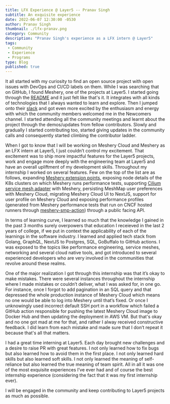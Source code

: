 ```yaml
---
title: LFX Experience @ Layer5 -- Pranav Singh
subtitle: An exquisite experience
date: 2022-06-07 12:30:00 -0530
author: Pranav Singh
thumbnail: ./lfx-pranav.png
category: Community
description: "Pranav Singh's experience as a LFX intern @ Layer5"
tags:
 - Community
 - Experience
 - Programs
type: Blog
published: true
---
```



<BlogWrapper>

It all started with my curiosity to find an open source project with open issues with DevOps and CI/CD labels on them. 
While I was searching that on GitHub, I found <Link to="/service-mesh-management/meshery">Meshery</Link>, one of the projects at Layer5. I started going through the 
[README](https://github.com/meshery/meshery#readme) and it just felt like that's it. 
It integrates with all kinds of technologies that I always wanted to learn and explore. Then I jumped onto their [slack](http://slack.layer5.io/) and got even 
more excited by the enthusiasm and energy with which the community members welcomed me in the Newcomers channel. I started attending all the community meetings 
and learnt about the project through the demos/updates from fellow contributors. Slowly and gradually I started contributing too, started giving updates in the 
community calls and consequently started climbing the contributor ladder.

When I got to know that I will be working on Meshery Cloud and Meshery as an LFX intern at Layer5, I just couldn’t control my excitement. 
That excitement was to ship more impactful features for the Layer5 projects, work and engage more deeply with the engineering team at Layer5 and have an overall 
upliftment of my development skills. Throughout my internship I worked on several features. Few on the top of the list are as follows, expanding 
[Meshery extension points](https://docs.meshery.io/extensibility), exposing node details of the K8s clusters on which Meshery runs <Link to="/projects/service-mesh-performance">performance tests</Link>, supporting [Cilium service mesh adapter](https://github.com/meshery/meshery-cilium) with Meshery, 
persisting <Link to="/meshmap">MeshMap</Link> user preferences with Meshery Cloud, migrating Meshery Cloud UI to NextJS, support for user profile on Meshery Cloud and 
exposing performance profiles (generated from Meshery performance tests that run on CNCF hosted runners through [meshery-smp-action](https://github.com/layer5io/meshery-smp-action)) 
through a public facing API.

In terms of learning curve, I learned so much that the knowledge I gained in the past 3 months surely overpowers that education I receieved in the last 2 years of college, 
if we put in context the applicability of each of the learnings in the software industry. 
I learned and applied tech stack from Golang, GraphQL, NextJS to Postgres, SQL, GoBuffalo to GitHub actions. I was exposed to the topics like 
performance engineering, service meshes, networking and several cloud native tools, and got introduced to several experienced developers who are very involved in the 
communities that revolve around these realms.

One of the major realization I got through this internship was that it’s okay to make mistakes. There were several instances throughout the internship where 
I made mistakes or couldn’t deliver, what I was asked for, in one go. For instance, once I forgot to add pagination in an SQL query and that depressed the whole 
production instance of Meshery Cloud which means no one would be able to log into Meshery until that’s fixed. Or once I unknowingly used incorrect default SSH port 
in a workflow which failed a GitHub action responsible for pushing the latest Meshery Cloud image to Docker Hub and then updating the deployment in AWS VM. But 
that's okay and no one got mad at me for that, and rather I alway received constructive feedback. I did learn from each mistake and made sure that I don’t repeat 
it because that's all that matters.

I had a great time interning at Layer5. Each day brought new challenges and a desire to raise PR with great features. I not only learned how to fix bugs but also 
learned how to avoid them in the first place. I not only learned hard skills but also learned soft skills. I not only learned the meaning of self-reliance but also 
learned the true meaning of team spirit. 
All in all it was one of the most exquisite experiences I’ve ever had and of course the best internship experience (considering the fact that it was my first internship ever). 

I will be engaged in the community and keep contributing to Layer5 projects as much as possible.

</BlogWrapper>
